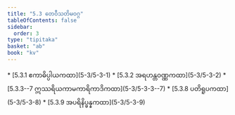 ```yaml
---
title: "5.3 တေဝီသတိမဝဂ္ဂ"
tableOfContents: false
sidebar:
  order: 3
type: "tipitaka"
basket: "ab"
book: "kv"
---
```



<DynamicBreadcrumb />



<TableOfContents book="kv" section="5.3">
* [5.3.1 ဧကာဓိပ္ပါယကထာ](5-3/5-3-1)
* [5.3.2 အရဟန္တဝဏ္ဏကထာ](5-3/5-3-2)
* [5.3.3--7 ဣဿရိယကာမကာရိကာဒိကထာ](5-3/5-3-3--7)
* [5.3.8 ပတိရူပကထာ](5-3/5-3-8)
* [5.3.9 အပရိနိပ္ဖန္နကထာ](5-3/5-3-9)
</TableOfContents>